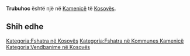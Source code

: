 {{Fshat në 
 | Emri                = Trubuhoc
 | EmriAlt                = 
 | NAME_SHORT_FORM=      
 | NAME_GENERIC=      
 | NAME_SORT_NAME_RO=      TRUBUHOC
 | FULL_NAME_RO = Trubuhoc
 | FULL_NAME_ND_RO=Trubuhoc
 | SORT_NAME_RG=TRUBUHOC
 | FULL_NAME_RG=Trubuhoc
 | FULL_NAME_ND_RG=Trubuhoc
 | SRP_NAME_SHORT_FORM=      
 | SRP_NAME_GENERIC=      
 | SRP_NAME_SORT_NAME_RO=      
 | SRP_FULL_NAME_RO = 
 | SRP_FULL_NAME_ND_RO=
 | SRP_SORT_NAME_RG=
 | SRP_FULL_NAME_RG=
 | SRP_FULL_NAME_ND_RG=
 | Emri (Rasa dhanore) = 
 | Figura              = 
 | Shteti              = Kosovo
 | Komuna              = Kamenicë
 | Kodi postar         = 
 | Sipërfaqja          = 

 | Popullsia           = 

 | Regj. i popullsisë  = 
 | Dend. e popullsisë  = 
 | Faqja zyrtare       = 
 <!--- Koordinatat ----> 
 | Gjerësia            = 42.690833
 | Gjatësia            = 20.465833
 | Lartësia            = 
}}
'''Trubuhoc''' është një [[]] në [[Kamenicë]] të [[Kosovës]].

<!-- == Gjeografia == -->
<!-- == Historia == -->
<!-- == Demografia == -->
== Shih edhe ==
{{Komuna Kamenicë}}
{{Kosovo-Administrata-Cung}}

[[Kategoria:Fshatra në Kosovës]]
[[Kategoria:Fshatra në Kommunes Kamenicë]]
[[Kategoria:Vendbanime në Kosovës]]